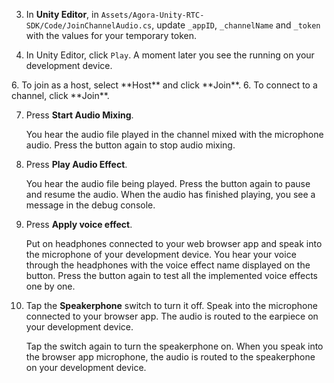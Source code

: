 <PlatformWrapper platform="unity">

3. In **Unity Editor**, in `Assets/Agora-Unity-RTC-SDK/Code/JoinChannelAudio.cs`, update `_appID`, `_channelName` and `_token` with the values for your temporary token.

4. In Unity Editor, click `Play`. A moment later you see the <Vpl k= "CLIENT"/> running on your development device.

<ProductWrapper notAllowed="video-calling">
6. To join as a host, select **Host** and click **Join**.
</ProductWrapper>

<ProductWrapper product="video-calling">
6. To connect to a channel, click **Join**.
</ProductWrapper>

7. Press **Start Audio Mixing**.

    You hear the audio file played in the channel mixed with the microphone audio. Press the button again to stop audio mixing.

8. Press **Play Audio Effect**.

    You hear the audio file being played. Press the button again to pause and resume the audio. When the audio has finished playing, you see a message in the debug console.

9. Press **Apply voice effect**. 

    Put on headphones connected to your web browser app and speak into the microphone of your development device. You hear your voice through the headphones with the voice effect name displayed on the button. Press the button again to test all the implemented voice effects one by one.

10. Tap the **Speakerphone** switch to turn it off. Speak into the microphone connected to your browser app. The audio is routed to the earpiece on your development device. 

    Tap the switch again to turn the speakerphone on. When you speak into the browser app microphone, the audio is routed to the speakerphone on your development device.

</PlatformWrapper>
